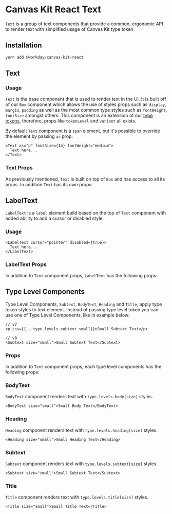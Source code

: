 


<Meta title="Preview/Text/React" />

# Canvas Kit React Text

`Text` is a group of text components that provide a common, ergonomic API to render text with
simplified usage of Canvas Kit type token.

## Installation

```sh
yarn add @workday/canvas-kit-react
```

## Text

### Usage

`Text` is the base component that is used to render text in the UI. It is built off of our `Box`
component which allows the use of styles props such as `display`, `margin`, `padding` as well as the
most common type styles such as `fontWeight`, `fontSize` amongst others. This component is an
extension of our [type tokens](https://canvas.workdaydesign.com/tokens/type/#type-styles),
therefore, props like `tokenLevel` and `variant` all exists.

By default `Text` component is a `span` element, but it's possible to override the element by
passing `as` prop.

```tsx
<Text as="p" fontSize={14} fontWeight="medium">
  Text here...
</Text>
```

<ExampleCodeBlock code={BasicText} />

### Text Props

As previously mentioned, `Text` is built on top of `Box` and has access to all its props. In
addition `Text` has its own props:

<ArgsTable of={TextComponent} />

## LabelText

`LabelText` is a `label` element build based on the top of `Text` component with added ability to
add a cursor or disabled style.

### Usage

```tsx
<LabelText cursor="pointer" disabled={true}>
  Text here...
</LabelText>
```

<ExampleCodeBlock code={Label} />

### LabelText Props

In addition to `Text` component props, `LabelText` has the following props:

<ArgsTable of={LabelComponent} />

## Type Level Components

Type Level Components, `Subtext`, `BodyText`, `Heading` and `Title`, apply type token styles to text
element. Instead of passing type level token you can use one of Type Level Components, like in
example below:

```tsx
// v7
<p css={{...type.levels.subtext.small}}>Small Subtext Text</p>

// v8
<Subtext size="small">Small Subtext Text</Subtext>
```

### Props

In addition to `Text` component props, each type level components has the following props:

<ArgsTable of={TypeLevelComponent} />

### BodyText

`BodyText` component renders text with `type.levels.body[size]` styles.

```tsx
<BodyText size="small">Small Body Text</BodyText>
```

<ExampleCodeBlock code={BodyText} />

### Heading

`Heading` component renders text with `type.levels.heading[size]` styles.

```tsx
<Heading size="small">Small Heading Text</Heading>
```

<ExampleCodeBlock code={Heading} />

### Subtext

`Subtext` component renders text with `type.levels.subtext[size]` styles.

```tsx
<Subtext size="small">Small Subtext Text</Subtext>
```

<ExampleCodeBlock code={Subtext} />

### Title

`Title` component renders text with `type.levels.title[size]` styles.

```tsx
<Title size="small">Small Title Text</Title>
```

<ExampleCodeBlock code={Title} />
